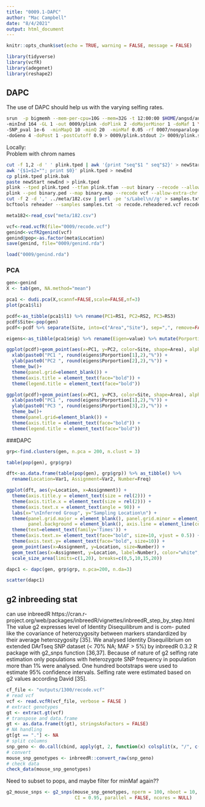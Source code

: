 ```yaml
---
title: "0009.1-DAPC"
author: "Mac Campbell"
date: "8/4/2021"
output: html_document
---
```


```r
knitr::opts_chunk$set(echo = TRUE, warning = FALSE, message = FALSE)
```

```r
library(tidyverse)
library(vcfR)
library(adegenet)
library(reshape2)
```

## DAPC
The use of DAPC should help us with the varying selfing rates.       

```sh
srun  -p bigmemh --mem-per-cpu=10G --mem=32G -t 12:00:00 $HOME/angsd/angsd -P 4 -bam bamlists/182.bamlist \
-minInd 164 -GL 1 -out 0009/plink -doPlink 2 -doMajorMinor 1 -doMaf 1 \
-SNP_pval 1e-6  -minMapQ 10 -minQ 20  -minMaf 0.05 -rf 0007/nonparalogous-contigs.tsv \
-doGeno 4 -doPost 1 -postCutoff 0.9 > 0009/plink.stdout 2> 0009/plink.stderr &
```

Locally:    
Problem with chrom names
```sh
cut -f 1,2 -d ' ' plink.tped | awk '{print "seq"$1 " seq"$2}' > newStart
awk '{$1=$2=""; print $0}' plink.tped > newEnd
cp plink.tped plink.bak
paste newStart newEnd > plink.tped
plink --tped plink.tped --tfam plink.tfam --out binary --recode --allow-extra-chr --noweb
plink --ped binary.ped --map binary.map --recode vcf --allow-extra-chr -out recode
cut -f 2 -d ',' ../meta/182.csv | perl -pe 's/Label\n//g' > samples.txt 
bcftools reheader --samples samples.txt -o recode.reheadered.vcf recode.vcf
```

```r
meta182<-read_csv("meta/182.csv")
```

```r
vcf<-read.vcfR(file="0009/recode.vcf")
genind<-vcfR2genind(vcf)
genind@pop<-as.factor(meta$Location)
save(genind, file="0009/genind.rda")
```

```r
load("0009/genind.rda")
```

### PCA
```r
gen<-genind
X <- tab(gen, NA.method="mean")

pca1 <- dudi.pca(X,scannf=FALSE,scale=FALSE,nf=3)
plot(pca1$li)
```

```r
pcdf<-as_tibble(pca1$l1) %>% rename(PC1=RS1, PC2=RS2, PC3=RS3)
pcdf$Site<-pop(gen)
pcdf<-pcdf %>% separate(Site, into=c("Area","Site"), sep=",", remove=FALSE)

eigens<-as_tibble(pca1$eig) %>% rename(Eigen=value) %>% mutate(Porportion=Eigen/sum(Eigen)*100)

ggplot(pcdf)+geom_point(aes(x=PC1, y=PC2, color=Site, shape=Area), alpha=0.75, size=2)+
  xlab(paste0("PC1 ", round(eigens$Porportion[1],2),"%")) +
  ylab(paste0("PC2 ", round(eigens$Porportion[2],2),"%")) +
  theme_bw()+
  theme(panel.grid=element_blank()) +
  theme(axis.title = element_text(face="bold")) +
  theme(legend.title = element_text(face="bold"))

ggplot(pcdf)+geom_point(aes(x=PC1, y=PC3, color=Site, shape=Area), alpha=0.75, size=2)+
  xlab(paste0("PC1 ", round(eigens$Porportion[1],2),"%")) +
  ylab(paste0("PC3 ", round(eigens$Porportion[3],2),"%")) +
  theme_bw()+
  theme(panel.grid=element_blank()) +
  theme(axis.title = element_text(face="bold")) +
  theme(legend.title = element_text(face="bold"))
```

###DAPC

```r
grp<-find.clusters(gen, n.pca = 200, n.clust = 3)

table(pop(gen), grp$grp)
```
```r
dft<-as.data.frame(table(pop(gen), grp$grp)) %>% as_tibble() %>%
  rename(Location=Var1, Assignment=Var2, Number=Freq)

ggplot(dft, aes(y=Location, x=Assignment)) +
  theme(axis.title.y = element_text(size = rel(2))) +
  theme(axis.title.x = element_text(size = rel(2))) +
  theme(axis.text.x = element_text(angle = 90)) +
  labs(x="\nInferred Group", y="Sampling Location\n") +
  theme(panel.grid.major = element_blank(), panel.grid.minor = element_blank(),
        panel.background = element_blank(), axis.line = element_line(colour = "black")) +
  theme(text=element_text(family='Times')) +
  theme(axis.text.x= element_text(face="bold", size=10, vjust = 0.5)) +
  theme(axis.text.y= element_text(face="bold", size=10)) +
  geom_point(aes(x=Assignment, y=Location, size=Number)) +
  geom_text(aes(x=Assignment, y=Location, label=Number), color="white", size=3) +
  scale_size_area(limits=c(1,20), breaks=c(0,5,10,15,20))


```

```r
dapc1 <- dapc(gen, grp$grp, n.pca=200, n.da=3)

scatter(dapc1)
```

## g2 inbreeding stat
can use inbreedR
https://cran.r-project.org/web/packages/inbreedR/vignettes/inbreedR_step_by_step.html   
The value g2 expresses level of Identity Disequilibrum and is com- puted like the covariance of heterozygosity between markers standardized by their average heterozygosity [35]. We analysed Identity Disequilibrium on extended DArTseq SNP dataset (< 70% NA; MAF > 5%) by inbreedR 0.3.2 R package with g2_snps function [36,37]. Because of nature of g2 selfing rate estimation only populations with heterozygote SNP frequency in population more than 1% were analysed. One hundred bootstraps were used to estimate 95% confidence intervals. Selfing rate were estimated based on g2 values according David [35].     

```r
cf_file <- "outputs/1300/recode.vcf"
# read vcf
vcf <- read.vcfR(vcf_file, verbose = FALSE )
# extract genotypes
gt <- extract.gt(vcf)
# transpose and data.frame
gt <- as.data.frame(t(gt), stringsAsFactors = FALSE)
# NA handling
gt[gt == "."] <- NA
# split columns
snp_geno <- do.call(cbind, apply(gt, 2, function(x) colsplit(x, "/", c("a","b"))))
# convert
mouse_snp_genotypes <- inbreedR::convert_raw(snp_geno)
# check data
check_data(mouse_snp_genotypes)
```

Need to subset to pops, and maybe filter for minMaf again??

```r
g2_mouse_snps <- g2_snps(mouse_snp_genotypes, nperm = 100, nboot = 10, 
                         CI = 0.95, parallel = FALSE, ncores = NULL)
```
